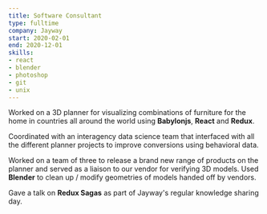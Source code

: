 ```yaml
---
title: Software Consultant
type: fulltime
company: Jayway
start: 2020-02-01
end: 2020-12-01
skills:
- react
- blender
- photoshop
- git
- unix
---
```

Worked on a 3D planner for visualizing combinations of furniture for the home in countries all around the world using **Babylonjs**, **React** and **Redux**.

Coordinated with an interagency data science team that interfaced with all the different planner projects to improve conversions using behavioral data.

Worked on a team of three to release a brand new range of products on the planner and served as a liaison to our vendor for verifying 3D models. Used **Blender** to clean up / modify geometries of models handed off by vendors.

Gave a talk on **Redux Sagas** as part of Jayway's regular knowledge sharing day.

